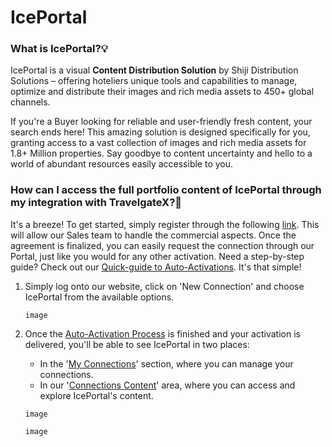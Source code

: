 ﻿---
sidebar_position: 1
---

# IcePortal

### What is IcePortal?💡

IcePortal is a visual **Content Distribution Solution** by Shiji Distribution Solutions – offering hoteliers unique tools and capabilities to manage, optimize and distribute their images and rich media assets to 450+ global channels.

If you're a Buyer looking for reliable and user-friendly fresh content, your search ends here! This amazing solution is designed specifically for you, granting access to a vast collection of images and rich media assets for 1.8+ Million properties. Say goodbye to content uncertainty and hello to a world of abundant resources easily accessible to you.

### How can I access the full portfolio content of IcePortal through my integration with TravelgateX?🚀
It's a breeze! To get started, simply register through the following [link](https://share.hsforms.com/110mNHlCKQuitX6Iw8UmhsQ1ojx4). This will allow our Sales team to handle the commercial aspects. Once the agreement is finalized, you can easily request the connection through our Portal, just like you would for any other activation. Need a step-by-step guide? Check out our [Quick-guide to Auto-Activations](https://knowledge.travelgate.com/auto-activations-quickguide). It's that simple!

1. Simply log onto our website, click on 'New Connection' and choose IcePortal from the available options.

	```
	image
	```

1. Once the [Auto-Activation Process](https://knowledge.travelgate.com/the-auto-activation-process) is finished and your activation is delivered, you'll be able to see IcePortal in two places:
   - In the '[My Connections](https://knowledge.travelgate.com/my-connections)' section, where you can manage your connections.
   - In our '[Connections Content](https://knowledge.travelgate.com/connections-content)' area, where you can access and explore IcePortal's content.

	```
	image
	```

	```
	image
	```



<TipContactCustomerCare/>